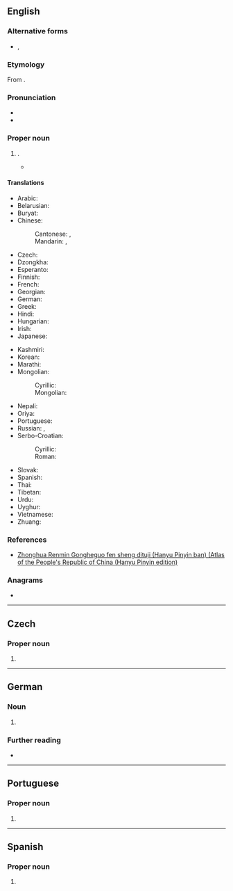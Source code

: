{{also|Lhâsâ}}
==English==
{{wikipedia}}

===Alternative forms===
* {{l|en|Lasa}}, {{l|en|Lh'asa}}

===Etymology===
From {{bor|en|bo|ལྷ་ས}}.

===Pronunciation===
* {{IPA|en|/ˈlɑːsə/}}
* {{rhymes|en|ɑːsə}}

===Proper noun===
{{en-proper noun}}

# {{place|en|capital city|ar/Tibet|c/China}}.
#* {{quote-book|en|page=229|author=Hildegard Diemberger|title=When a Woman Becomes a Religious Dynasty: The Samding Dorje Phagmo of Tibet
|date=10 December 2007|publisher={{w|Columbia University Press}}|url= https://books.google.co.nz/books?id=oZ8UDxYpUCoC |isbn= 9780231512466 |passage= The Magnificent Lady said, “Without relying on means and wisdom together, no enlightment is possible, but if both means and wisdom come together, enlightment can be achieved.” She said that she wanted to continue the journey to '''Lhasa'''. }}

====Translations====
{{trans-top|Capital of Xizang (Tibet)}}
* Arabic: {{t|ar|لَاسَا|f}}
* Belarusian: {{t|be|Лхаса|f}}
* Buryat: {{t|bua|Һаса}}
* Chinese:
*: Cantonese: {{t|yue|拉薩}}, {{t|yue|拉萨|tr=laai1 saat3}}
*: Mandarin: {{t+|cmn|拉薩|sc=Hani}}, {{t+|cmn|拉萨|tr=Lāsà|sc=Hani}}
* Czech: {{t+|cs|Lhasa|f}}
* Dzongkha: {{t-needed|dz}}
* Esperanto: {{t|eo|Lasao}}
* Finnish: {{t|fi|Lhasa}}
* French: {{t+|fr|Lhassa}}
* Georgian: {{t|ka|ლჰასა}}
* German: {{t|de|Lhasa}}
* Greek: {{t+|el|Λάσα}}
* Hindi: {{t+|hi|ल्हासा}}
* Hungarian: {{t+|hu|Lhásza}}
* Irish: {{t|ga|Lása|m}}
* Japanese: {{t|ja|ラサ|tr=Rasa}}
{{trans-mid}}
* Kashmiri: {{t-needed|ks}}
* Korean: {{t+|ko|^라싸}}
* Marathi: {{t|mr|ल्हासा}}
* Mongolian:
*: Cyrillic: {{t|mn|Лхас}}
*: Mongolian: {{t|mn|ᡀᠠᠰᠠ}}
* Nepali: {{t|ne|लासा}}
* Oriya: {{t+|or|ଲାସା}}
* Portuguese: {{t|pt|Lassa}}
* Russian: {{t+|ru|Лха́са|f}}, {{t+|ru|Ла́са|f}}
* Serbo-Croatian:
*: Cyrillic: {{t|sh|Ласа|f}}
*: Roman: {{t|sh|Lasa|f}}
* Slovak: {{t|sk|Lhasa|f}}
* Spanish: {{t+|es|Lhasa}}
* Thai: {{t|th|ลาซา|tr=laasaa}}
* Tibetan: {{t|bo|ལྷ་ས}}
* Urdu: {{t-needed|ur}}
* Uyghur: {{t|ug|لخاسا}}
* Vietnamese: {{t|vi|Lhasa}}
* Zhuang: {{t|za|Lahsaz}}
{{trans-bottom}}

===References===
* [https://web.archive.org/web/20160326042712/https://www.paragonbook.com/html/browsesubj/fullcitation.cfm?item=35277 Zhonghua Renmin Gongheguo fen sheng dituji (Hanyu Pinyin ban) (Atlas of the People's Republic of China (Hanyu Pinyin edition)]

===Anagrams===
* {{anagrams|en|a=aahls|Lasha|Sahla|Salah|salah|shala}}

----

==Czech==

===Proper noun===
{{cs-proper noun|g=f}}

# {{place|cs|capital city|ar/Tibet|c/China|t1=Lhasa}}

----

==German==
{{wikipedia|Lhasa|lang=de}}

===Noun===
{{de-proper noun|n}}

# {{place|de|capital city|ar/Tibet|c/China|t1=Lhasa}}

===Further reading===
* {{R:Duden|Lhasa}}

----

==Portuguese==

===Proper noun===
{{pt-proper noun|f}}

# {{alternative form of|pt|Lassa}}

----

==Spanish==
{{wikipedia|lang=es}}

===Proper noun===
{{es-proper noun}}

# {{place|es|capital city|ar/Tibet|c/China|t1=Lhasa}}